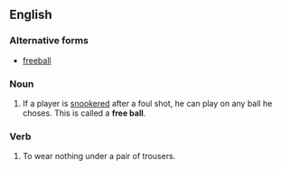 ==English==

===Alternative forms===
* [[freeball]]

===Noun===
{{en-noun}}

# {{context|snooker}} If a player is [[snookered]] after a foul shot, he can play on any ball he choses. This is called a '''free ball'''.

===Verb===
{{head|en|verb}}
# To wear nothing under a pair of trousers.